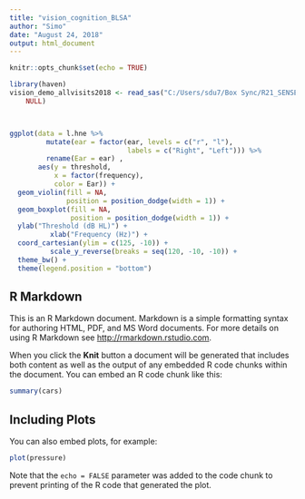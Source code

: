 ```yaml
---
title: "vision_cognition_BLSA"
author: "Simo"
date: "August 24, 2018"
output: html_document
---
```


```r
knitr::opts_chunk$set(echo = TRUE)
```

```r
library(haven)
vision_demo_allvisits2018 <- read_sas("C:/Users/sdu7/Box Sync/R21_SENSE-MATTERS/DIFVH/POSTED/DATA/SOURCE/vision_demo_allvisits2018.sas7bdat", 
    NULL)
```



```dataset




```

```r

```

```r
ggplot(data = l.hne %>% 
         mutate(ear = factor(ear, levels = c("r", "l"),
                             labels = c("Right", "Left"))) %>%
         rename(Ear = ear) ,
       aes(y = threshold,
           x = factor(frequency),
           color = Ear)) +
  geom_violin(fill = NA,
              position = position_dodge(width = 1)) +
  geom_boxplot(fill = NA,
               position = position_dodge(width = 1)) +
  ylab("Threshold (dB HL)") +
          xlab("Frequency (Hz)") +
  coord_cartesian(ylim = c(125, -10)) +
          scale_y_reverse(breaks = seq(120, -10, -10)) +
  theme_bw() + 
  theme(legend.position = "bottom")
```













## R Markdown

This is an R Markdown document. Markdown is a simple formatting syntax for authoring HTML, PDF, and MS Word documents. For more details on using R Markdown see <http://rmarkdown.rstudio.com>.

When you click the **Knit** button a document will be generated that includes both content as well as the output of any embedded R code chunks within the document. You can embed an R code chunk like this:

```r
summary(cars)
```

## Including Plots

You can also embed plots, for example:

```r
plot(pressure)
```

Note that the `echo = FALSE` parameter was added to the code chunk to prevent printing of the R code that generated the plot.
